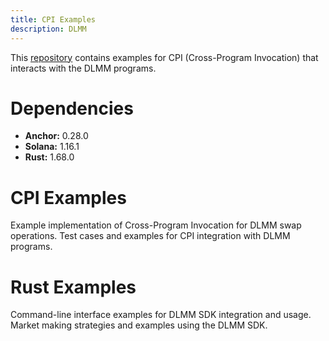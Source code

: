 ```yaml
---
title: CPI Examples
description: DLMM
---
```


This [repository](https://github.com/MeteoraAg/cpi-examples) contains examples for CPI (Cross-Program Invocation) that interacts with the DLMM programs.

# Dependencies

- **Anchor:** 0.28.0
- **Solana:** 1.16.1
- **Rust:** 1.68.0

# CPI Examples

<CardGroup cols={2}>
  <Card title="CPI Example for DLMM Swap" icon="code" iconType="solid" href="https://github.com/MeteoraAg/cpi-examples/blob/main/programs/cpi-example/src/instructions/dlmm_cpi/swap.rs">
    Example implementation of Cross-Program Invocation for DLMM swap operations.
  </Card>
  <Card title="Tests" icon="flask" iconType="solid" href="https://github.com/MeteoraAg/cpi-examples/blob/main/programs/cpi-example/tests/integration/dlmm_swap.rs">
    Test cases and examples for CPI integration with DLMM programs.
  </Card>
</CardGroup>

# Rust Examples

<CardGroup cols={2}>
  <Card title="CLI Examples" icon="terminal" iconType="solid" href="https://github.com/MeteoraAg/dlmm-sdk/tree/main/cli">
    Command-line interface examples for DLMM SDK integration and usage.
  </Card>
  <Card title="Market Making Examples" icon="chart-line" iconType="solid" href="https://github.com/MeteoraAg/dlmm-sdk/tree/main/market_making">
    Market making strategies and examples using the DLMM SDK.
  </Card>
</CardGroup>


